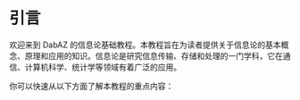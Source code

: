 # 引言

欢迎来到 DabAZ 的信息论基础教程。本教程旨在为读者提供关于信息论的基本概念、原理和应用的知识。信息论是研究信息传输、存储和处理的一门学科，它在通信、计算机科学、统计学等领域有着广泛的应用。

你可以快速从以下方面了解本教程的重点内容：


<Cards>
  <Cards.Card
    title="平均符号熵"
    href=""
  />
  <Cards.Card
    title="信道容量"
    href=""
  />
  <Cards.Card
    title="平均码长"
    href=""
  />
  <Cards.Card
    title="平均错误概率"
    href=""
  />
</Cards>
